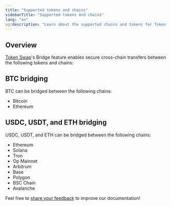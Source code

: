 ```yaml
---
title: "Supported tokens and chains"
sidebarTitle: "Supported tokens and chains"
lang: "en"
og:description: "Learn about the supported chains and tokens for Token Swap's Bridge feature."
---
```


## Overview

[Token Swap](/en/apps/token-swap/introduction)'s Bridge feature enables secure cross-chain transfers between the following tokens and chains:

## BTC bridging
BTC can be bridged between the following chains:
- Bitcoin
- Ethereum

## USDC, USDT, and ETH bridging
USDC, USDT, and ETH can be bridged between the following chains:
- Ethereum
- Solana
- Tron
- Op Mainnet
- Arbitrum
- Base
- Polygon
- BSC Chain
- Avalanche

<Tip>Feel free to [share your feedback](https://forms.zohopublic.com/cobo/form/DocumentFeedbackForm/formperma/QvLOhxJv1_JMsJ-1dleZ8Itb_7rzN-LtgvsDdxosoVI?referrername=manuals) to improve our documentation!</Tip>

